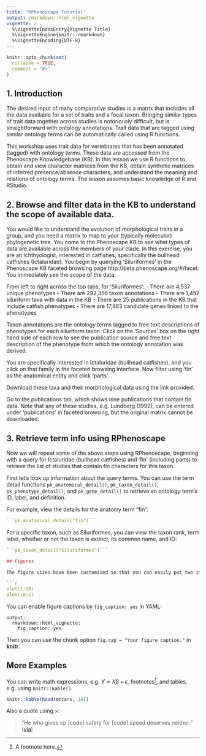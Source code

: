 ```yaml
---
title: "RPhenoscape Tutorial"
output: rmarkdown::html_vignette
vignette: >
  %\VignetteIndexEntry{Vignette Title}
  %\VignetteEngine{knitr::rmarkdown}
  %\VignetteEncoding{UTF-8}
---
```


```r
knitr::opts_chunk$set(
  collapse = TRUE,
  comment = "#>"
)
```
## 1. Introduction

The desired input of many comparative studies is a matrix that includes all the data available for a set of traits and a focal taxon.  Bringing similar types of trait data together across studies is notoriously difficult, but is straightforward with ontology annotations.  Trait data that are tagged using similar ontology terms can be automatically called using R functions. 

This workshop uses trait data for vertebrates that has been annotated (tagged) with ontology terms.  These data are accessed from the Phenoscape Knowledgebase (KB).  In this lesson we use R functions to obtain and view character matrices from the KB, obtain synthetic matrices of inferred presence/absence characters, and understand the meaning and relations of ontology terms. The lesson assumes basic knowledge of R and RStudio.

## 2. Browse and filter data in the KB to understand the scope of available data.

You would like to understand the evolution of morphological traits in a group, and you need a matrix to map to your (typically molecular) phylogenetic tree.  You come to the Phenoscape KB to see what types of data are available across the members of your clade.  In this exercise, you are an ichthyologist, interested in catfishes, specifically the bullhead catfishes (Ictaluridae).
You begin by querying ‘Siluriformes’  in the Phenoscape KB faceted browsing page http://beta.phenoscape.org/#/facet. You immediately see the scope of the data:

From left to right across the top tabs, for ‘Siluriformes’:
- There are 4,537 unique phenotypes
- There are 292,356 taxon annotations 
- There are 1,452 siluriform taxa with data in the KB 
- There are 25 publications in the KB that include catfish phenotypes
- There are 17,883 candidate genes linked to the phenotypes

Taxon annotations are the ontology terms tagged to free text descriptions of phenotypes for each siluriform taxon.  Click on the ‘Sources’ box on the right hand side of each row to see the publication source and free text description of the phenotype from which the ontology annotation was derived.  

You are specifically interested in Ictaluridae (bullhead catfishes), and you click on that family in the faceted browsing interface.  Now filter using ‘fin’ as the anatomical entity and click ‘parts’.  

Download these taxa and their morphological data using the link provided.  

Go to the publications tab, which shows nine publications that contain fin data.  Note that any of these studies, e.g. Lundberg (1992), can be entered under ‘publications’ in faceted browsing, but the original matrix cannot be downloaded. 

## 3. Retrieve term info using RPhenoscape

Now we will repeat some of the above steps using RPhenoscape, beginning with a query for Ictaluridae (bullhead catfishes) and ‘fin’ (including parts) to retrieve the list of studies that contain fin characters for this taxon.  

First let’s look up information about the query terms. You can use the term detail functions ```pk_anatomical_detail()```, ```pk_taxon_detail()```, ```pk_phenotype_detail()```, and ```pk_gene_detail()``` to retrieve an ontology term’s ID, label, and definition. 

For example, view the details for the anatomy term “fin”:

```r
```pk_anatomical_detail("fin")```
```
For a specific taxon, such as Siluriformes, you can view the taxon rank, term label, whether or not the taxon is extinct, its common name, and ID: 

```r
```pk_taxon_detail("Siluriformes")```

## Figures

The figure sizes have been customised so that you can easily put two images side-by-side. 

```r
plot(1:10)
plot(10:1)
```

You can enable figure captions by `fig_caption: yes` in YAML:

    output:
      rmarkdown::html_vignette:
        fig_caption: yes

Then you can use the chunk option `fig.cap = "Your figure caption."` in **knitr**.

## More Examples

You can write math expressions, e.g. $Y = X\beta + \epsilon$, footnotes^[A footnote here.], and tables, e.g. using `knitr::kable()`.

```r
knitr::kable(head(mtcars, 10))
```

Also a quote using `>`:

> "He who gives up [code] safety for [code] speed deserves neither."
([via](https://twitter.com/hadleywickham/status/504368538874703872))
